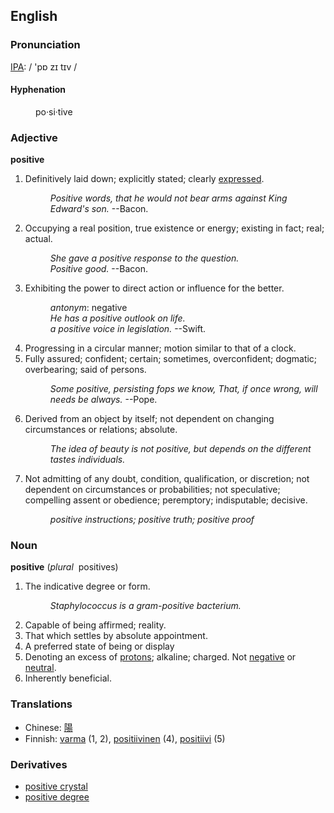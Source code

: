 ==English==

===Pronunciation===
[[Wiktionary:Pronunciation_key|IPA]]: / 'pɒ zɪ tɪv /

====Hyphenation====
: po&middot;si&middot;tive

===Adjective===
'''positive'''
# Definitively laid down; explicitly stated; clearly [[expressed]].
#:''Positive words, that he would not bear arms against King Edward's son.''  --Bacon.
# Occupying a real position, true existence or energy; existing in fact; real; actual.
#: ''She gave a positive response to the question.''
#: ''Positive good.'' --Bacon.
# Exhibiting the power to direct action or influence for the better.
#: ''antonym'': negative
#: ''He has a positive outlook on life.''
#: ''a positive voice in legislation.'' --Swift.
# Progressing in a circular manner; motion similar to that of a clock.
# Fully assured; confident; certain; sometimes, overconfident; dogmatic; overbearing; said of persons.
#: ''Some positive, persisting fops we know, That, if once wrong, will needs be always.''     --Pope.
# Derived from an object by itself; not dependent on changing circumstances or relations; absolute.
#: ''The idea of beauty is not positive, but depends on the different tastes individuals.''
# Not admitting of any doubt, condition, qualification, or discretion; not dependent on circumstances or probabilities; not speculative; compelling assent or obedience; peremptory; indisputable; decisive.
#: ''positive instructions; positive truth; positive proof''


===Noun===
'''positive''' (''plural''&nbsp;&nbsp;positives)
# The indicative degree or form.
#: ''Staphylococcus is a gram-positive bacterium.''
# Capable of being affirmed; reality.
# That which settles by absolute appointment.
# A preferred state of being or display
# Denoting an excess of [[proton]]s; alkaline; charged.  Not [[negative]] or [[neutral]].
# Inherently beneficial.


===Translations===
*Chinese: [[陽]]
*Finnish: [[varma]] (1, 2), [[positiivinen]] (4), [[positiivi]] (5)

===Derivatives===
*[[positive crystal]]
*[[positive degree]]